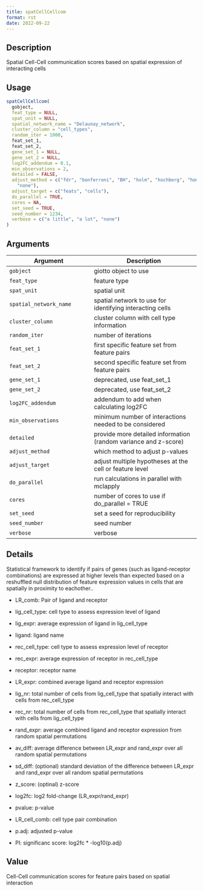 ```yaml
--- 
title: spatCellCellcom 
format: rst 
date: 2022-09-22 
--- 
```


## Description

Spatial Cell-Cell communication scores based on spatial expression of interacting cells


## Usage

```r
spatCellCellcom(
  gobject,
  feat_type = NULL,
  spat_unit = NULL,
  spatial_network_name = "Delaunay_network",
  cluster_column = "cell_types",
  random_iter = 1000,
  feat_set_1,
  feat_set_2,
  gene_set_1 = NULL,
  gene_set_2 = NULL,
  log2FC_addendum = 0.1,
  min_observations = 2,
  detailed = FALSE,
  adjust_method = c("fdr", "bonferroni", "BH", "holm", "hochberg", "hommel", "BY",
    "none"),
  adjust_target = c("feats", "cells"),
  do_parallel = TRUE,
  cores = NA,
  set_seed = TRUE,
  seed_number = 1234,
  verbose = c("a little", "a lot", "none")
)
```


## Arguments

Argument      |Description
------------- |----------------
`gobject`     |     giotto object to use
`feat_type`     |     feature type
`spat_unit`     |     spatial unit
`spatial_network_name`     |     spatial network to use for identifying interacting cells
`cluster_column`     |     cluster column with cell type information
`random_iter`     |     number of iterations
`feat_set_1`     |     first specific feature set from feature pairs
`feat_set_2`     |     second specific feature set from feature pairs
`gene_set_1`     |     deprecated, use feat_set_1
`gene_set_2`     |     deprecated, use feat_set_2
`log2FC_addendum`     |     addendum to add when calculating log2FC
`min_observations`     |     minimum number of interactions needed to be considered
`detailed`     |     provide more detailed information (random variance and z-score)
`adjust_method`     |     which method to adjust p-values
`adjust_target`     |     adjust multiple hypotheses at the cell or feature level
`do_parallel`     |     run calculations in parallel with mclapply
`cores`     |     number of cores to use if do_parallel = TRUE
`set_seed`     |     set a seed for reproducibility
`seed_number`     |     seed number
`verbose`     |     verbose


## Details

Statistical framework to identify if pairs of genes (such as ligand-receptor combinations)
 are expressed at higher levels than expected based on a reshuffled null distribution
 of feature expression values in cells that are spatially in proximity to eachother..
   

*  LR_comb: Pair of ligand and receptor   

*  lig_cell_type:  cell type to assess expression level of ligand    

*  lig_expr:  average expression of ligand in lig_cell_type    

*  ligand:  ligand name    

*  rec_cell_type:  cell type to assess expression level of receptor    

*  rec_expr:  average expression of receptor in rec_cell_type   

*  receptor:  receptor name    

*  LR_expr:  combined average ligand and receptor expression    

*  lig_nr:  total number of cells from lig_cell_type that spatially interact with cells from rec_cell_type    

*  rec_nr:  total number of cells from rec_cell_type that spatially interact with cells from lig_cell_type    

*  rand_expr:  average combined ligand and receptor expression from random spatial permutations    

*  av_diff:  average difference between LR_expr and rand_expr over all random spatial permutations    

*  sd_diff:  (optional) standard deviation of the difference between LR_expr and rand_expr over all random spatial permutations    

*  z_score:  (optinal) z-score    

*  log2fc:  log2 fold-change (LR_expr/rand_expr)    

*  pvalue:  p-value    

*  LR_cell_comb:  cell type pair combination    

*  p.adj:  adjusted p-value    

*  PI:  significanc score: log2fc * -log10(p.adj)


## Value

Cell-Cell communication scores for feature pairs based on spatial interaction


